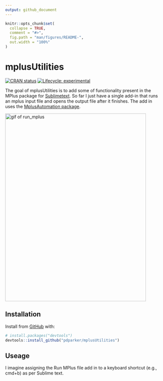 ```yaml
---
output: github_document
---
```


<!-- README.md is generated from README.Rmd. Please edit that file -->

```r
knitr::opts_chunk$set(
  collapse = TRUE,
  comment = "#>",
  fig.path = "man/figures/README-",
  out.width = "100%"
)
```

# mplusUtilities

<!-- badges: start -->
[![CRAN status](https://www.r-pkg.org/badges/version/mplusUtilities)](https://CRAN.R-project.org/package=mplusUtilities)
[![Lifecycle: experimental](https://img.shields.io/badge/lifecycle-experimental-orange.svg)](https://www.tidyverse.org/lifecycle/#experimental)
<!-- badges: end -->

The goal of mplusUtilities is to add some of functionality present in 
the MPlus package for [Sublimetext](https://github.com/bkeller2/Mplus). So far I just have a single add-in that runs an mplus input file and opens the output file after it finishes. The add in uses the [MplusAutomation package](https://github.com/michaelhallquist/MplusAutomation).

<img src="fig/run_mplus.gif" alt="gif of run_mplus" style="width:450px;height:600px;">

## Installation

Install from [GitHub](https://github.com/) with:

``` r
# install.packages("devtools")
devtools::install_github("pdparker/mplusUtilities")
```
## Useage

I imagine assigning the Run MPlus file add in to a keyboard shortcut (e.g., cmd+b) as per Sublime text. 


